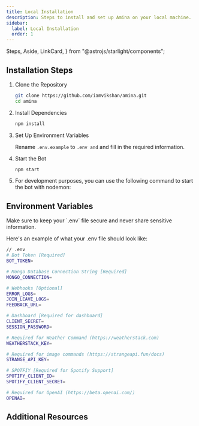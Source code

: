 ```yaml
---
title: Local Installation
description: Steps to install and set up Amina on your local machine.
sidebar:
  label: Local Installation
  order: 1
---
```


  Steps,
  Aside,
  LinkCard,
} from "@astrojs/starlight/components";

## Installation Steps

<Steps>

1. Clone the Repository
   ```bash
   git clone https://github.com/iamvikshan/amina.git
   cd amina
   ```

2. Install Dependencies
   ```bash
   npm install
   ```

3. Set Up Environment Variables

   Rename `.env.example` to `.env and` and fill in the required information.

4. Start the Bot
   ```bash
   npm start
   ```

5. For development purposes, you can use the following command to start the bot with nodemon:
   
   <PackageManagers type="run" args="dev" />

</Steps>


## Environment Variables

<Aside type="caution">
  Make sure to keep your `.env` file secure and never share sensitive information.
</Aside>

Here's an example of what your .env file should look like:

```bash
// .env
# Bot Token [Required]
BOT_TOKEN=

# Mongo Database Connection String [Required]
MONGO_CONNECTION=

# Webhooks [Optional]
ERROR_LOGS=
JOIN_LEAVE_LOGS=
FEEDBACK_URL=

# Dashboard [Required for dashboard]
CLIENT_SECRET=
SESSION_PASSWORD=

# Required for Weather Command (https://weatherstack.com)
WEATHERSTACK_KEY=

# Required for image commands (https://strangeapi.fun/docs)
STRANGE_API_KEY=

# SPOTFIY [Required for Spotify Support]
SPOTIFY_CLIENT_ID=
SPOTIFY_CLIENT_SECRET=

# Required for OpenAI (https://beta.openai.com/)
OPENAI=
```

## Additional Resources

<LinkCard
  title="Discord Bot Setup"
  description="Learn how to create and set up your Discord bot"
  href="https://discord.com/developers/docs/intro"
/>

<LinkCard
  title="Troubleshooting"
  description="Common errors and how to resolve them"
  href="../../../extras/helping-out/#writing-code"
/>

<LinkCard
  title="Support Server"
  description="Join our Discord server for additional help"
  href="https://discord.gg/uMgS9evnmv"
/>